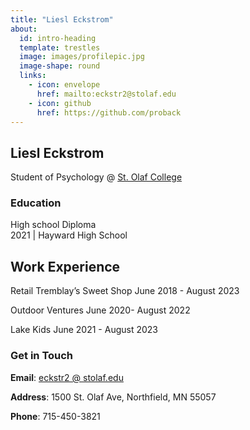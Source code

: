 ```yaml
---
title: "Liesl Eckstrom"
about:
  id: intro-heading
  template: trestles
  image: images/profilepic.jpg
  image-shape: round
  links:
    - icon: envelope
      href: mailto:eckstr2@stolaf.edu
    - icon: github
      href: https://github.com/proback
---
```


::: {#intro-heading}
## Liesl Eckstrom

Student of Psychology @ [St. Olaf College](https://wp.stolaf.edu/)

### Education

High school Diploma <br> 2021 \| Hayward High School

## Work Experience

Retail
Tremblay's Sweet Shop
  June 2018 - August 2023

Outdoor Ventures
  June 2020- August 2022

Lake Kids
  June 2021 - August 2023


:::

### Get in Touch

**Email**: <a href='mailto:eckstr2@stolaf.edu'>eckstr2 @ stolaf.edu</a>

**Address**: 1500 St. Olaf Ave, Northfield, MN 55057

**Phone**: 715-450-3821
